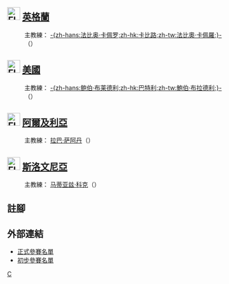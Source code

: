 {{main|2010年世界盃足球賽參賽名單}}
== [[File:Flag_of_England.svg|30px]] [[英格蘭國家足球隊|英格蘭]] ==
:主教練：{{flagicon|ITA}} [[法比奥·卡佩罗|-{zh-hans:法比奥·卡佩罗;zh-hk:卡比路;zh-tw:法比奧·卡佩羅;}-]]（{{lang|en|Fabio Capello}}）
{{nat fs start}}
{{nat fs player|no=1|pos=GK|name=[[大卫·詹姆斯|-{zh-hans:大卫·詹姆斯;zh-hk:占士;zh-tw:大衛·詹姆斯;}-]]（{{lang|en|David James}}）|age={{Birth date and age|1970|8|1|df=y}}|caps=50|club=[[樸茨茅夫足球會|樸茨茅夫]]|clubnat=ENG}}
{{nat fs player|no=2|pos=DF|name=[[格連·莊臣|-{zh-hans:格伦·约翰逊;zh-hk:格連·莊臣;zh-tw:格倫·約翰遜;}-]]（{{lang|en|Glen Johnson}}）|age={{Birth date and age|1984|8|23|df=y}}|caps=22|club=[[利物浦足球會|利物浦]]|clubnat=ENG}}
{{nat fs player|no=3|pos=DF|name=[[艾殊利·高爾|-{zh-hans:阿什利·科尔;zh-hk:艾殊利·高爾;zh-tw:阿什利·科爾;}-]]（{{lang|en|Ashley Cole}}）|age={{Birth date and age|1980|12|20|df=y}}|caps=78|club=[[車路士|車路士]]|clubnat=ENG}}
{{nat fs player|no=4|pos=MF|name=[[史蒂文·杰拉德|-{zh-hans:史蒂文·杰拉德;zh-hk:謝拉特;zh-tw:史蒂文·杰拉德;}-]]（{{lang|en|Steven Gerrard}}）[[File:Captain_sports.svg|18px]]|age={{Birth date and age|1980|5|30|df=y}}|caps=80|club=[[利物浦足球會|利物浦]]|clubnat=ENG}}
{{nat fs player|no=5|pos=DF|name=[[米高·多遜_(足球運動員)|-{zh-hans:迈克尔·道森;zh-hk:米高·多遜;zh-tw:麥可·道森;}-]]（{{lang|en|Michael Dawson}}）<ref>原隊長[[里奧·費迪南|里奧·費迪南]]因傷退隊，由[[米高·多遜_(足球運動員)|-{zh-hans:迈克尔·道森;zh-hk:米高·多遜;zh-tw:麥可·道森;}-]]取代其席位。<br />{{cite web |title=Dawson arrives in South Africa |url=http://www.thefa.com/England/News/2010/dawson-050610 |work=TheFA.com |publisher=The Football Association |date=5 June 2010 |accessdate=6 June 2010 |archive-date=2013-12-03 |archive-url=https://web.archive.org/web/20131203025706/http://www.thefa.com/England/News/2010/dawson-050610 |dead-url=no }}</ref>|age={{Birth date and age|1983|11|18|df=y}}|caps=0|club=[[托定咸熱刺|托定咸熱刺]]|clubnat=ENG}}
{{nat fs player|no=6|pos=DF|name=[[約翰·泰利|-{zh-hans:约翰·特里;zh-hk:約翰·泰利;zh-tw:約翰·泰瑞;}-]]（{{lang|en|John Terry}}）|age={{Birth date and age|1980|12|7|df=y}}|caps=60|club=[[車路士|車路士]]|clubnat=ENG}}
{{nat fs player|no=7|pos=MF|name=[[阿伦·列农|-{zh-hans:阿伦·列农;zh-hk:艾朗·連儂;zh-tw:阿倫·藍儂;}-]]（{{lang|en|Aaron Lennon}}）|age={{Birth date and age|1987|4|16|df=y}}|caps=17|club=[[熱刺|熱刺]]|clubnat=ENG}}
{{nat fs player|no=8|pos=MF|name=[[法蘭·林柏特|-{zh-hans:弗兰克·兰帕德;zh-hk:林柏特;zh-tw:弗蘭克·蘭帕德;}-]]（{{lang|en|Frank Lampard}}）|age={{Birth date and age|1978|6|20|df=y}}|caps=78|club=[[車路士|車路士]]|clubnat=ENG}}
{{nat fs player|no=9|pos=FW|name=[[彼得·克勞奇|-{zh-hans:彼得·克劳奇;zh-hk:高治;zh-tw:彼得·克勞奇;}-]]（{{lang|en|Peter Crouch}}）|age={{Birth date and age|1981|1|30|df=y}}|caps=38|club=[[熱刺|熱刺]]|clubnat=ENG}}
{{nat fs player|no=10|pos=FW|name=[[韋恩·魯尼|-{zh-hans:韦恩·鲁尼;zh-hk:朗尼;zh-tw:韋恩·魯尼;}-]]（{{lang|en|Wayne Rooney}}）|age={{Birth date and age|1985|10|24|df=y}}|caps=60|club=[[曼聯|曼聯]]|clubnat=ENG}}
{{nat fs player|no=11|pos=MF|name=[[乔·科尔|-{zh-hans:乔·科尔;zh-hk:祖·高爾;zh-tw:喬·科爾;}-]]（{{lang|en|Joe Cole}}）|age={{Birth date and age|1981|11|8|df=y}}|caps=54|club=[[車路士|車路士]]|clubnat=ENG}}
{{nat fs player|no=12|pos=GK|name=[[羅拔·格連|-{zh-hans:罗伯特·格林;zh-hk:格連;zh-tw:羅拔·格林;}-]]（{{lang|en|Robert Green}}）|age={{Birth date and age|1980|1|18|df=y}}|caps=10|club=[[韋斯咸|韋斯咸]]|clubnat=ENG}}
{{nat fs player|no=13|pos=DF|name=[[斯蒂芬·沃诺克|-{zh-hans:斯蒂芬·沃诺克;zh-hk:禾洛克;zh-tw:斯蒂芬·沃諾克;}-]]（{{lang|en|Stephen Warnock}}）|age={{Birth date and age|1981|12|12|df=y}}|caps=1|club=[[阿士東維拉|阿士東維拉]]|clubnat=ENG}}
{{nat fs player|no=14|pos=MF|name=[[加雷斯·巴里|-{zh-hans:加雷斯·巴里;zh-hk:巴利;zh-tw:加雷斯·巴里;}-]]（{{lang|en|Gareth Barry}}）|age={{Birth date and age|1981|2|23|df=y}}|caps=36|club=[[曼城|曼城]]|clubnat=ENG}}
{{nat fs player|no=15|pos=DF|name=[[马修·厄普森|-{zh-hans:马修·厄普森;zh-hk:厄遜;zh-tw:馬太·厄森;}-]]（{{lang|en|Matthew Upson}}）|age={{Birth date and age|1979|4|18|df=y}}|caps=19|club=[[韋斯咸|韋斯咸]]|clubnat=ENG}}
{{nat fs player|no=16|pos=MF|name=[[詹姆斯·米爾納|-{zh-hans:詹姆斯·米尔纳;zh-hk:占士·米拿;zh-tw:詹姆斯·米爾納;}-]]（{{lang|en|James Milner}}）|age={{Birth date and age|1986|1|4|df=y}}|caps=8|club=[[阿士東維拉|阿士東維拉]]|clubnat=ENG}}
{{nat fs player|no=17|pos=MF|name=[[肖恩·賴特-菲利浦斯|-{zh-hans:肖恩·赖特-菲利浦斯;zh-hk:胡禮菲臘斯;zh-tw:肖恩·賴特-菲利浦斯;}-]]（{{lang|en|Shaun Wright-Phillips}}）|age={{Birth date and age|1981|10|25|df=y}}|caps=31|club=[[曼城|曼城]]|clubnat=ENG}}
{{nat fs player|no=18|pos=DF|name=[[占美·加歷查|-{zh-hans:杰米·卡拉格;zh-hk:加歷查;zh-tw:杰米·卡拉格;}-]]（{{lang|en|Jamie Carragher}}）|age={{Birth date and age|1978|1|28|df=y}}|caps=36|club=[[利物浦足球會|利物浦]]|clubnat=ENG}}
{{nat fs player|no=19|pos=FW|name=[[杰梅恩·迪福|-{zh-hans:杰梅恩·迪福;zh-hk:迪科爾;zh-tw:傑梅恩·迪福;}-]]（{{lang|en|Jermain Defoe}}）|age={{Birth date and age|1982|10|7|df=y}}|caps=39|club=[[熱刺|熱刺]]|clubnat=ENG}}
{{nat fs player|no=20|pos=DF|name=[[莱德利·金|-{zh-hans:莱德利·金;zh-hk:京治;zh-tw:萊德利·金恩;}-]]（{{lang|en|Ledley King}}）|age={{Birth date and age|1980|10|12|df=y}}|caps=20|club=[[熱刺|熱刺]]|clubnat=ENG}}
{{nat fs player|no=21|pos=FW|name=[[埃米尔·赫斯基|-{zh-hans:埃米尔·赫斯基;zh-hk:希斯基;zh-tw:埃米爾·赫斯基;}-]]（{{lang|en|Emile Heskey}}）|age={{Birth date and age|1978|1|11|df=y}}|caps=58|club=[[阿士東維拉|阿士東維拉]]|clubnat=ENG}}
{{nat fs player|no=22|pos=MF|name=[[迈克尔·卡里克|-{zh-hans:迈克尔·卡里克;zh-hk:卡域克;zh-tw:邁克爾·卡里克;}-]]（{{lang|en|Michael Carrick}}）|age={{Birth date and age|1981|7|28|df=y}}|caps=22|club=[[曼聯|曼聯]]|clubnat=ENG}}
{{nat fs player|no=23|pos=GK|name=[[乔·哈特|-{zh-hans:乔·哈特; zh-hk:祖·赫特;}-]]（{{lang|en|Joe Hart}}）|age={{Birth date and age|1987|4|19|df=y}}|caps=3|club=[[曼城|曼城]]|clubnat=ENG}}
{{nat fs end}}

== [[File:Flag_of_United_States.svg|30px]] [[美國國家足球隊|美國]] ==
:主教練：{{flagicon|USA}} [[鲍伯·布拉德利|-{zh-hans:鲍伯·布莱德利;zh-hk:巴特利;zh-tw:鮑伯·布拉德利;}-]]（{{lang|en|Bob Bradley}}）
{{nat fs start}}
{{nat fs player|no=1|pos=GK|name=[[蒂姆·霍华德|-{zh-hans:蒂姆·霍华德;zh-hk:侯活;zh-tw:蒂姆·霍華德;}-]]（{{lang|en|Tim Howard}}）|age=1979年3月6日（31岁）|caps=49|club=[[埃弗顿足球俱乐部|-{zh-hans:埃弗顿;zh-hk:愛華頓;zh-tw:埃弗頓;}-]]|clubnat=ENG}}
{{nat fs player|no=2|pos=DF|name=[[乔纳森·斯佩克特|-{zh-hans:乔纳森·斯佩克特;zh-hk:史柏達;zh-tw:喬納森·斯佩克特;}-]]（{{lang|en|Jonathan Spector}}）|age=1986年3月1日（24岁）|caps=24|club=[[西汉姆联足球俱乐部|-{zh-hans:西汉姆联;zh-hk:韋斯咸;zh-tw:西漢姆聯;}-]]|clubnat=ENG}}
{{nat fs player|no=3|pos=DF|name=[[卡洛斯·博卡内格拉|-{zh-hans:卡洛斯·博卡内格拉;zh-hk:保簡尼加;zh-tw:卡洛斯·博卡內格拉;}-]]（{{lang|en|Carlos Bocanegra}}）[[File:Captain_sports.svg|18px]]|age=1979年5月25日（31岁）|caps=77|club=[[雷恩足球俱乐部|-{zh-hans:雷恩;zh-hk:雷恩;zh-tw:雷恩;}-]]|clubnat=FRA}}
{{nat fs player|no=4|pos=MF|name=[[迈克尔·布拉德利|-{zh-hans:迈克尔·布拉德利;zh-hk:米高巴特利;zh-tw:麥可·布拉德利;}-]]（{{lang|en|Michael Bradley}}）|age=1987年7月31日（22岁）|caps=41|club=[[门兴格拉德巴赫足球俱乐部|-{zh-hans:门兴格拉德巴赫;zh-hk:慕遜加柏;zh-tw:門興格拉德巴赫;}-]]|clubnat=GER}}
{{nat fs player|no=5|pos=DF|name=[[奥古齐·奥涅乌|-{zh-hans:奥古齐·奥涅乌;zh-hk:安恩胡;zh-tw:奧古齊·奧涅烏;}-]]（{{lang|en|Oguchi Onyewu}}）|age=1982年5月13日（28岁）|caps=51|club=[[AC米兰|-{zh-hans:AC米兰;zh-hk:AC米蘭;zh-tw:AC米蘭;}-]]|clubnat=ITA}}
{{nat fs player|no=6|pos=DF|name=[[史蒂芬·切伦多洛|-{zh-hans:史蒂芬·切伦多洛;zh-hk:捷雲度奴;zh-tw:史蒂芬·切倫多洛;}-]]（{{lang|en|Steve Cherundolo}}）|age=1979年2月19日（31岁）|caps=57|club=[[汉诺威96足球俱乐部|-{zh-hans:汉诺威96;zh-hk:漢諾威;zh-tw:漢諾威96;}-]]|clubnat=GER}}
{{nat fs player|no=7|pos=MF|name=[[达马库斯·比斯利|-{zh-hans:达马库斯·比斯利;zh-hk:比士利;zh-tw:达马库斯·比斯利;}-]]（{{lang|en|DaMarcus Beasley}}）|age=1982年3月4日（28岁）|caps=90|club=[[流浪者足球俱乐部|-{zh-hans:格拉斯哥流浪者;zh-hk:格拉斯哥流浪;zh-tw:格拉斯哥流浪者;}-]]|clubnat=SCO}}
{{nat fs player|no=8|pos=MF|name=[[克林特·登普西|-{zh-hans:克林特·登普西;zh-hk:丹普西;zh-tw:柯林特·登普塞;}-]]（{{lang|en|Clint Dempsey}}）|age=1983年3月9日（27岁）|caps=60|club=[[富勒姆足球俱乐部|-{zh-hans:富勒姆;zh-hk:富咸;zh-tw:富勒姆;}-]]|clubnat=ENG}}
{{nat fs player|no=9|pos=FW|name=[[赫尔克勒斯·戈麦斯|-{zh-hans:赫尔克勒斯·戈麦斯;zh-hk:靴古利斯高美斯;zh-tw:赫爾克勒斯·戈麥斯;}-]]（{{lang|en|Herculez Gomez}}）|age=1982年4月6日（28岁）|caps=2|club=[[帕丘卡足球俱乐部|-{zh-hans:帕丘卡;zh-hk:柏卓加;zh-tw:帕丘卡;}-]]|clubnat=MEX}}
{{nat fs player|no=10|pos=MF|name=[[兰登·多诺万|-{zh-hans:兰登·多诺万;zh-hk:當奴雲;zh-tw:蘭頓·唐納文;}-]]（{{lang|en|Landon Donovan}}）|age=1982年5月24日（28岁）|caps=121|club=[[洛杉磯銀河|-{zh-hans:洛杉矶银河;zh-hk:洛杉磯銀河;zh-tw:洛杉磯銀河;}-]]|clubnat=USA}}
{{nat fs player|no=11|pos=MF|name=[[斯图尔特·霍尔登|-{zh-hans:斯图尔特·霍尔登;zh-hk:賀頓;zh-tw:斯圖爾特·霍爾登;}-]]（{{lang|en|Stuart Holden}}）|age=1985年8月1日（24岁）|caps=12|club=[[博尔顿足球俱乐部|-{zh-hans:博尔顿;zh-hk:保頓;zh-tw:博爾頓;}-]]|clubnat=ENG}}
{{nat fs player|no=12|pos=DF|name=[[乔纳森·博恩斯坦|-{zh-hans:乔纳森·博恩斯坦;zh-hk:邦尼史甸;zh-tw:喬納森·伯恩斯坦;}-]]（{{lang|en|Jonathan Bornstein}}）|age=1984年11月7日（25岁）|caps=29|club=[[美国芝华士|-{zh-hans:美国芝华士;zh-hk:美國芝華士;zh-tw:美國起瓦士;}-]]|clubnat=USA}}
{{nat fs player|no=13|pos=MF|name=[[里卡多·克拉克|-{zh-hans:里卡多·克拉克;zh-hk:列卡度奇勒;zh-tw:里卡多·克拉克;}-]]（{{lang|en|Ricardo Clark}}）|age=1983年3月10日（27岁）|caps=27|club=[[法兰克福足球俱乐部|-{zh-hans:法兰克福;zh-hk:法蘭克福;zh-tw:法蘭克福;}-]]|clubnat=GER}}
{{nat fs player|no=14|pos=FW|name=[[埃德森·布德尔|-{zh-hans:埃德森·布德尔;zh-hk:畢度;zh-tw:埃德森·布德爾;}-]]（{{lang|en|Edson Buddle}}）|age=1981年5月21日（29岁）|caps=1|club=[[洛杉磯銀河|-{zh-hans:洛杉矶银河;zh-hk:洛杉磯銀河;zh-tw:洛杉磯銀河;}-]]|clubnat=USA}}
{{nat fs player|no=15|pos=DF|name=[[杰伊·德梅里特|-{zh-hans:杰伊·德梅里特;zh-hk:迪美列;zh-tw:傑伊·德梅里特;}-]]（{{lang|en|Jay DeMerit}}）|age=1979年12月4日（30岁）|caps=17|club=[[沃特福德足球俱乐部|-{zh-hans:沃特福德;zh-hk:屈福特;zh-tw:沃特福德;}-]]|clubnat=ENG}}
{{nat fs player|no=16|pos=MF|name=[[何塞·弗朗西斯科·托雷斯|-{zh-hans:何塞·托雷斯;zh-hk:祖些托里斯;zh-tw:何西·托雷斯;}-]]（{{lang|en|José Francisco Torres}}）|age=1987年10月29日（22岁）|caps=8|club=[[帕丘卡足球俱乐部|-{zh-hans:帕丘卡;zh-hk:柏卓加;zh-tw:帕丘卡;}-]]|clubnat=MEX}}
{{nat fs player|no=17|pos=FW|name=[[约齐·阿尔蒂多尔|-{zh-hans:约齐·阿尔蒂多尔;zh-hk:艾迪度尼;zh-tw:約齊·阿爾蒂多爾;}-]]（{{lang|en|Jozy Altidore}}）|age=1989年11月6日（20岁）|caps=24|club=[[比利亚雷亚尔足球俱乐部|-{zh-hans:比利亚雷亚尔;zh-hk:維拉利爾;zh-tw:比利亞雷亞爾;}-]]|clubnat=ESP}}
{{nat fs player|no=18|pos=GK|name=[[布拉德·古赞|-{zh-hans:布拉德·古赞;zh-hk:古辛;zh-tw:布拉德·古贊;}-]]（{{lang|en|Brad Guzan}}）|age=1984年9月9日（25岁）|caps=15|club=[[阿斯顿维拉足球俱乐部|-{zh-hans:阿斯顿维拉;zh-hk:阿士東維拉;zh-tw:阿斯頓維拉;}-]]|clubnat=ENG}}
{{nat fs player|no=19|pos=MF|name=[[莫里斯·埃杜|-{zh-hans:莫里斯·埃杜;zh-hk:M.伊度;zh-tw:莫里斯·埃杜;}-]]（{{lang|en|Maurice Edu}}）|age=1986年4月18日（24岁）|caps=12|club=[[流浪者足球俱乐部|-{zh-hans:格拉斯哥流浪者;zh-hk:格拉斯哥流浪;zh-tw:格拉斯哥流浪者;}-]]|clubnat=SCO}}
{{nat fs player|no=20|pos=FW|name=[[罗比·芬德利|-{zh-hans:罗比·芬德利;zh-hk:芬特尼;zh-tw:羅比·芬德利;}-]]（{{lang|en|Robbie Findley}}）|age=1985年8月4日（24岁）|caps=4|club=[[皇家盐湖城|-{zh-hans:皇家盐湖城;zh-hk:皇家鹽湖城;zh-tw:皇家鹽湖城;}-]]|clubnat=USA}}
{{nat fs player|no=21|pos=DF|name=[[克拉伦斯·古德森|-{zh-hans:克拉伦斯·古德森;zh-hk:葛迪遜;zh-tw:克拉倫斯·古德森;}-]]（{{lang|en|Clarence Goodson}}）|age=1982年5月17日（28岁）|caps=11|club=[[史達足球會|-{zh-hans:斯达;zh-hk:史達;zh-tw:斯達;}-]]|clubnat=NOR}}
{{nat fs player|no=22|pos=MF|name=[[本尼·费尔哈伯|-{zh-hans:本尼·费尔哈伯;zh-hk:費爾夏柏;zh-tw:本尼·費爾哈伯;}-]]（{{lang|en|Benny Feilhaber}}）|age=1985年1月19日（25岁）|caps=31|club=[[奥胡斯体操协会俱乐部|-{zh-hans:奥胡斯;zh-hk:阿曉士;zh-tw:奧胡斯;}-]]|clubnat=DEN}}
{{nat fs player|no=23|pos=GK|name=[[马库斯·哈内曼|-{zh-hans:马库斯·哈内曼;zh-hk:夏利文;zh-tw:馬庫斯·哈內曼;}-]]（{{lang|en|Marcus Hahnemann}}）|age=1972年6月15日（37岁）|caps=6|club=[[伍尔弗汉普顿流浪足球俱乐部|-{zh-hans:伍尔弗汉普顿流浪;zh-hk:狼隊;zh-tw:伍爾弗漢普頓流浪;}-]]|clubnat=ENG}}
{{nat fs g end}}

== [[File:Flag_of_Algeria.svg|30px]] [[阿爾及利亞國家足球隊|阿爾及利亞]] ==
:主教練：{{flagicon|ALG}} [[拉巴·萨阿丹|拉巴·萨阿丹]]（{{lang|en|Rabah Saâdane}}）
{{nat fs start}}
{{nat fs player|no=1|pos=GK|name=[[罗内斯·加瓦维|罗内斯·加瓦维]]（Lounès Gaouaoui）|age={{birth date and age|1977|9|28|df=y}}|caps=48|club=[[ASO谢里夫|ASO谢里夫]]|clubnat=ALG}}
{{nat fs player|no=2|pos=DF|name=[[马吉德·博格拉|马吉德·博格拉]]（Madjid Bougherra）|age={{birth date and age|1982|10|7|df=y}}|caps=40|club=[[格拉斯哥流浪|格拉斯哥流浪]]|clubnat=SCO}}
{{nat fs player|no=3|pos=DF|name=[[纳迪尔·贝尔哈吉|纳迪尔·贝尔哈吉]]（Nadir Belhadj）|age={{birth date and age|1982|6|18|df=y}}|caps=44|club=[[樸茨茅夫足球會|樸茨茅夫]]|clubnat=ENG}}
{{nat fs player|no=4|pos=DF|name=[[安塔尔·耶海亚|安塔尔·耶海亚]]（Antar Yahia）|age={{birth date and age|1982|3|21|df=y}}|caps=43|club=[[波琴足球會|波琴]]|clubnat=GER}} 
{{nat fs player|no=5|pos=DF|name=[[拉菲克·哈利切|拉菲克·哈利切]]（Rafik Halliche）|age={{birth date and age|1986|9|2|df=y}}|caps=15|club=[[國民體育會_(葡萄牙)|國民體育會]]|clubnat=POR}}
{{nat fs player|no=6|pos=MF|name=[[耶齐德·曼苏里|耶齐德·曼苏里]]（Yazid Mansouri）[[File:Captain_sports.svg|18px]]|age={{birth date and age|1978|2|25|df=y}}|caps=66|club=[[羅連安特|羅連安特]]|clubnat=FRA}}
{{nat fs player|no=7|pos=MF|name=[[里亚德·博德博兹|里亚德·博德博兹]]（Ryad Boudebouz）|age={{birth date and age|1990|2|19|df=y}}|caps=1|club=[[索察|索察]]|clubnat=FRA}}
{{nat fs player|no=8|pos=MF|name=[[迈赫迪·拉岑|迈赫迪·拉岑]]（Mehdi Lacen）|age={{birth date and age|1984|5|15|df=y}}|caps=2|club=[[桑坦德競技|桑坦德]]|clubnat=ESP}}
{{nat fs player|no=9|pos=FW|name=[[Abdelkader_Ghezzal|Abdelkader Ghezzal]]（Abdelkader Ghezzal）|age={{birth date and age|1984|12|5|df=y}}|caps=18|club=[[錫耶納足球俱樂部|錫耶納]]|clubnat=ITA}}
{{nat fs player|no=10|pos=FW|name=[[拉菲克·萨伊费|拉菲克·萨伊费]]（Rafik Saïfi）|age={{birth date and age|1975|2|7|df=y}}|caps=59|club=[[伊斯特尼斯|伊斯特尼斯]]|clubnat=FRA}}
{{nat fs player|no=11|pos=FW|name=[[拉菲克·德杰布尔|拉菲克·德杰布尔]]（Rafik Djebbour）|age={{birth date and age|1984|3|8|df=y}}|caps=15|club=[[AEK雅典|AEK雅典]]|clubnat=GRE}}
{{nat fs player|no=12|pos=DF|name=[[哈比卜·贝莱德|哈比卜·贝莱德]]（Habib Bellaid）|age={{birth date and age|1986|3|28|df=y}}|caps=1|club=[[法蘭克福足球會|法蘭克福]]|clubnat=GER}}
{{nat fs player|no=13|pos=FW|name=[[卡里姆·马特莫尔|卡里姆·马特莫尔]]（Karim Matmour）|age={{birth date and age|1984|6|25|df=y}}|caps=21|club=[[慕遜加柏|慕遜加柏]]|clubnat=GER}}
{{nat fs player|no=14|pos=DF|name=[[阿卜杜勒·莱法乌|阿卜杜勒·莱法乌]]（Abdelkader Laïfaoui）|age={{birth date and age|1981|7|29|df=y}}|caps=6|club=[[ES塞蒂夫|ES塞蒂夫]]|clubnat=ALG}}
{{nat fs player|no=15|pos=MF|name=[[卡里姆·齐亚尼|卡里姆·齐亚尼]]（Karim Ziani）|age={{birth date and age|1982|8|17|df=y}}|caps=54|club=[[禾夫斯堡|禾夫斯堡]]|clubnat=GER}}
{{nat fs player|no=16|pos=GK|name=[[法齐·查奥齐|法齐·查奥齐]]（Faouzi Chaouchi）|age={{birth date and age|1984|12|5|df=y}}|caps=9|club=[[ES塞蒂夫|ES塞蒂夫]]|clubnat=ALG}}
{{nat fs player|no=17|pos=MF|name=[[阿德朗·格迪奥拉|阿德朗·格迪奥拉]]（Adlène Guedioura）|age={{birth date and age|1985|11|12|df=y}}|caps=1|club=[[狼隊足球會|狼隊]]|clubnat=ENG}}
{{nat fs player|no=18|pos=DF|name=[[卡尔·梅贾尼|卡尔·梅贾尼]]（Carl Medjani）|age={{birth date and age|1985|5|15|df=y}}|caps=0|club=[[阿雅克肖足球俱乐部|阿些斯奧]]|clubnat=FRA}}
{{nat fs player|no=19|pos=MF|name=[[哈辛·耶巴達|哈辛·耶巴達]]（Hassan Yebda）|age={{birth date and age|1984|4|14|df=y}}|caps=9|club=[[樸茨茅夫足球會|樸茨茅夫]]|clubnat=ENG}}
{{nat fs player|no=20|pos=DF|name=[[贾迈勒·梅斯巴|贾迈勒·梅斯巴]]（Djamel Mesbah）|age={{birth date and age|1984|10|9|df=y}}|caps=1|club=[[萊切足球俱樂部|萊切]]|clubnat=ITA}}
{{nat fs player|no=21|pos=MF|name=[[福阿德·卡迪尔|福阿德·卡迪尔]]（Foued Kadir）|age={{birth date and age|1983|12|5|df=y}}|caps=1|club=[[瓦朗謝訥足球俱樂部|華倫西恩斯]]|clubnat=FRA}}
{{nat fs player|no=22|pos=MF|name=[[杰梅尔·阿布顿|杰梅尔·阿布顿]]（Djamel Abdoun）|age={{birth date and age|1986|2|14|df=y}}|caps=6|club=[[南特足球會|南特]]|clubnat=FRA}}
{{nat fs player|no=23|pos=GK|name=[[赖斯·姆博里|赖斯·姆博里]]（Raïs M'Bohli）|age={{birth date and age|1986|4|25|df=y}}|caps=1|club=[[斯拉維亞蘇菲亞|斯拉維亞蘇菲亞]]|clubnat=BUL}}
{{nat fs end}}

== [[File:Flag_of_Slovenia.svg|30px]] [[斯洛文尼亞國家足球隊|斯洛文尼亞]] ==
:主教練：{{flagicon|SLO}} [[马蒂亚兹·科克|马蒂亚兹·科克]]（{{lang|en|Matjaž Kek}}）
{{nat fs start}}
{{nat fs  player|no=1|pos=GK|name=[[萨米尔·汉达诺维奇|萨米尔·汉达诺维奇]]（Samir Handanovič）|age={{Birth date and age|1984|7|14|df=y}}|caps=38|club=[[烏甸尼斯|烏甸尼斯]]|clubnat=ITA}}
{{nat fs  player|no=2|pos=DF|name=[[马斯奥·比斯高|马斯奥·比斯高]]（Mišo Brečko）|age={{Birth date and age|1984|5|1|df=y}}|caps=30|club=[[科隆足球會|科隆]]|clubnat=GER}}
{{nat fs  player|no=3|pos=DF|name=[[艾尔维丁·德兹尼克|艾尔维丁·德兹尼克]]（Elvedin Džinič）|age={{Birth date and age|1985|8|25|df=y}}|caps=0|club=[[馬里博爾足球會|馬里博爾]]|clubnat=SVN}}
{{nat fs  player|no=4|pos=DF|name=[[马高·苏拿|马高·苏拿]]（Marko Šuler）|age={{Birth date and age|1983|3|9|df=y}}|caps=16|club=[[KAA根特|KAA根特]]|clubnat=BEL}}
{{nat fs  player|no=5|pos=DF|name=[[波斯赞·施萨|波斯赞·施萨]]（Boštjan Cesar）|age={{Birth date and age|1982|7|9|df=y}}|caps=41|club=[[格勒诺布尔足球俱乐部|-{zh-hans:格勒诺布尔; zh-hk:格洛堡}-]]|clubnat=FRA}}
{{nat fs  player|no=6|pos=DF|name=[[白兰高·伊历|白兰高·伊历]]（Branko Ilič）|age={{Birth date and age|1983|2|6|df=y}}|caps=36|club=[[莫斯科火車頭|莫斯科火車頭]]|clubnat=RUS}}
{{nat fs  player|no=7|pos=FW|name=[[尼积锡·比斯尼克|尼积锡·比斯尼克]]（Nejc Pečnik）|age={{Birth date and age|1986|1|3|df=y}}|caps=7|club=[[國民體育會_(葡萄牙)|國民隊]]|clubnat=POR}}
{{nat fs  player|no=8|pos=MF|name=[[罗拔·高伦|罗拔·高伦]]（Robert Koren）[[File:Captain_sports.svg|18px]]|age={{Birth date and age|1980|9|20|df=y}}|caps=45|club=[[西布朗足球會|西布朗]]|clubnat=ENG}}
{{nat fs  player|no=9|pos=FW|name=[[薩拉坦·隆比真歷|薩拉坦·隆比真歷]]（Zlatan Ljubijankič）|age={{Birth date and age|1983|12|15|df=y}}|caps=16|club=[[KAA根特|KAA根特]]|clubnat=BEL}}
{{nat fs  player|no=10|pos=FW|name=[[華達·比沙|華達·比沙]]（Valter Birsa）|age={{Birth date and age|1986|8|7|df=y}}|caps=33|club=[[歐塞爾足球俱樂部|歐塞爾]]|clubnat=FRA}}
{{nat fs  player|no=11|pos=FW|name=[[米利沃耶·諾瓦科維奇|米利沃耶·諾瓦科維奇]]（Milivoje Novakovič）|age={{Birth date and age|1979|5|18|df=y}}|caps=37|club=[[科隆足球會|科隆]]|clubnat=GER}}
{{nat fs  player|no=12|pos=GK|name=[[查姆恩·漢丹奴域|查姆恩·漢丹奴域]]（Jasmin Handanovič）|age={{Birth date and age|1978|1|28|df=y}}|caps=3|club=[[曼托瓦足球俱樂部|曼托瓦]]|clubnat=ITA}}
{{nat fs  player|no=13|pos=DF|name=[[保贊·祖傑|保贊·祖傑]]（Bojan Jokić）|age={{Birth date and age|1986|5|17|df=y}}|caps=33|club=[[基爾禾|基爾禾]]|clubnat=ITA}}
{{nat fs  player|no=14|pos=FW|name=[[萨拉高·列迪斯|萨拉高·列迪斯]]（Zlatko Dedič）|age={{Birth date and age|1984|5|10|df=y}}|caps=23|club=[[波琴足球會|波琴]]|clubnat=GER}}
{{nat fs  player|no=15|pos=MF|name=[[雷恩·科尔辛|雷恩·科尔辛]]（Rene Krhin）|age={{Birth date and age|1990|5|21|df=y}}|caps=3|club=[[國際米蘭|國際米蘭]]|clubnat=ITA}}
{{nat fs  player|no=16|pos=GK|name=[[阿历山大·施利加|阿历山大·施利加]]（Aleksander Šeliga）|age={{Birth date and age|1980|2|1|df=y}}|caps=1|club=[[鹿特丹斯巴達|鹿特丹斯巴達]]|clubnat=NED}}
{{nat fs  player|no=17|pos=MF|name=[[安达斯·卡姆|安达斯·卡姆]]（Andraž Kirm）|age={{Birth date and age|1984|9|6|df=y}}|caps=25|club=[[維斯瓦克拉科夫足球俱樂部|克拉科夫]]|clubnat=POL}}
{{nat fs  player|no=18|pos=MF|name=[[阿歷山大·拉杜沙積域|阿歷山大·拉杜沙積域]]（Aleksander Radosavljevič）|age={{Birth date and age|1979|4|25|df=y}}|caps=14|club=[[拉里萨足球俱乐部|拿尼沙]]|clubnat=GRE}}
{{nat fs  player|no=19|pos=DF|name=[[苏亚德·菲莱科维奇|苏亚德·菲莱科维奇]]（Suad Filekovič）|age={{Birth date and age|1978|9|16|df=y}}|caps=14|club=[[馬里博爾足球會|馬里博爾]]|clubnat=SVN}}
{{nat fs  player|no=20|pos=MF|name=[[安达积·高马斯|安达积·高马斯]]（Andrej Komac）|age={{Birth date and age|1979|12|4|df=y}}|caps=40|club=[[特拉維夫馬卡比|特拉維夫馬卡比]]|clubnat=ISR}}
{{nat fs  player|no=21|pos=MF|name=[[戴利堡·史提芬奴域|戴利堡·史提芬奴域]]（Dalibor Stevanovič）|age={{Birth date and age|1984|9|27|df=y}}|caps=15|club=[[維迪斯|維迪斯]]|clubnat=NED}}
{{nat fs  player|no=22|pos=DF|name=[[马迪积·马维历|马迪积·马维历]]（Matej Mavrič）|age={{Birth date and age|1979|1|29|df=y}}|caps=32|club=[[科布倫茨足球俱樂部|科布倫斯]]|clubnat=GER}}
{{nat fs  player|no=23|pos=FW|name=[[蒂姆·马塔弗兹|蒂姆·马塔弗兹]]（Tim Matavž）|age={{Birth date and age|1989|1|13|df=y}}|caps=0|club=[[格羅寧根足球會|格羅寧根]]|clubnat=NED}}
{{nat fs end}}

==註腳==
{{reflist}}

==外部連結==
*[http://www.fifa.com/mm/document/tournament/competition/01/22/85/78/fwc_2010_squadlists.pdf 正式參賽名單]{{Wayback|url=http://www.fifa.com/mm/document/tournament/competition/01/22/85/78/fwc_2010_squadlists.pdf |date=20160304042820 }}
*[http://www.fifa.com/mm/document/tournament/competition/01/20/86/87/provisional1305.pdf 初步參賽名單]{{Wayback|url=http://www.fifa.com/mm/document/tournament/competition/01/20/86/87/provisional1305.pdf |date=20140708213242 }}

{{2010年世界盃}}
{{2010年世界杯足球赛决赛圈}}

[[Category:2010年世界盃足球賽參賽名單|C]]